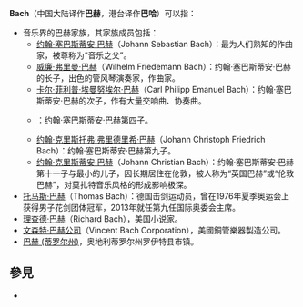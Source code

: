 '''Bach'''（中国大陆译作'''巴赫'''，港台译作'''巴哈'''）可以指：
*音乐界的巴赫家族，其家族成员包括：
**[[约翰·塞巴斯蒂安·巴赫|约翰·塞巴斯蒂安·巴赫]]（Johann Sebastian Bach）：最为人们熟知的作曲家，被尊称为“音乐之父”。
**[[威廉·弗里曼·巴赫|威廉·弗里曼·巴赫]]（Wilhelm Friedemann Bach）：约翰·塞巴斯蒂安·巴赫的长子，出色的管风琴演奏家，作曲家。
**[[卡尔·菲利普·埃曼努埃尔·巴赫|卡尔·菲利普·埃曼努埃尔·巴赫]]（Carl Philipp Emanuel Bach）：约翰·塞巴斯蒂安·巴赫的次子，作有大量交响曲、协奏曲。
**{{link-de|约翰·戈特弗里德·本哈德·巴赫|Johann Gottfried Bernhard Bach}}：约翰·塞巴斯蒂安·巴赫第四子。
**[[约翰·克里斯托弗·弗里德里希·巴赫|约翰·克里斯托弗·弗里德里希·巴赫]]（Johann Christoph Friedrich Bach）：约翰·塞巴斯蒂安·巴赫第九子。
**[[约翰·克里斯蒂安·巴赫|约翰·克里斯蒂安·巴赫]]（Johann Christian Bach）：约翰·塞巴斯蒂安·巴赫第十一子与最小的儿子，因长期居住在伦敦，被人称为“英国巴赫”或“伦敦巴赫”，对莫扎特音乐风格的形成影响极深。
*[[托马斯·巴赫|托马斯·巴赫]]（Thomas Bach）：德国击剑运动员，曾在1976年夏季奥运会上获得男子花剑团体冠军，2013年就任第九任国际奥委会主席。
*[[理查德·巴赫|理查德·巴赫]]（Richard Bach），美国小说家。
*[[文森特·巴赫公司|文森特·巴赫公司]]（Vincent Bach Corporation），美國銅管樂器製造公司。
*[[巴赫_(蒂罗尔州)|巴赫 (蒂罗尔州)]]，奥地利蒂罗尔州罗伊特县市镇。

== 參見 ==
* {{Lookfrom|巴赫}}

{{disambiguation|B|Cat=二字译名消歧义}}